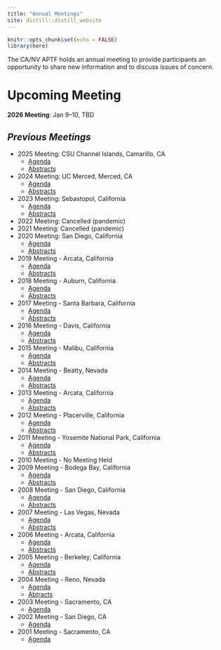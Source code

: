 ```yaml
---
title: "Annual Meetings"
site: distill::distill_website
---
```


```r
knitr::opts_chunk$set(echo = FALSE)
library(here)

```

The CA/NV APTF holds an annual meeting to provide participants an opportunity to share new information and to discuss issues of concern.

# Upcoming Meeting

**2026 Meeting**: Jan 9--10, TBD

## *Previous Meetings*

 - 2025 Meeting: CSU Channel Islands, Camarillo, CA
   - [Agenda](pdfs/2025_APTF_Agenda_w_substitutions.pdf)
   - [Abstracts](pdfs/2025_APTF_Abstracts.pdf)
 - 2024 Meeting: UC Merced, Merced, CA
   - [Agenda](pdfs/2024_APTF_Agenda.pdf)
   - [Abstracts](pdfs/2024_APTF_Abstracts.pdf)
 - 2023 Meeting: Sebastopol, California
   - [Agenda](pdfs/2023_APTF_Agenda.pdf)
   - [Abstracts](pdfs/2023_APTF_Abstracts.pdf)
 - 2022 Meeting: Cancelled (pandemic)
 - 2021 Meeting: Cancelled (pandemic)
 - 2020 Meeting: San Diego, California
   - [Agenda](pdfs/2020_APTF_Agenda.pdf)
   - [Abstracts](pdfs/2020_APTF_Abstracts.pdf)
 - 2019 Meeting - Arcata, California
   - [Agenda](pdfs/2019_APTF_Agenda.pdf)
   - [Abstracts](pdfs/2019_APTF_Abstracts.pdf)
 - 2018 Meeting - Auburn, California
   - [Agenda](pdfs/2018_APTF_Agenda.pdf)
   - [Abstracts](pdfs/2018_APTF_Abstracts.pdf)
 - 2017 Meeting - Santa Barbara, California
   - [Agenda](pdfs/2017_APTF_Agenda.pdf)
   - [Abstracts](pdfs/2017_APTF_Abstracts.pdf)
 - 2016 Meeting - Davis, California
   - [Agenda](pdfs/2016_APTF_Agenda.pdf)
   - [Abstracts](pdfs/2016_APTF_Abstracts.pdf)
 - 2015 Meeting - Malibu, California
   - [Agenda](pdfs/2015_APTF_Agenda.pdf)
   - [Abstracts](pdfs/2015_APTF_Abstracts.pdf)
 - 2014 Meeting - Beatty, Nevada
   - [Agenda](pdfs/2014_APTF_Agenda.pdf)
   - [Abstracts](pdfs/2014_APTF_Abstracts.pdf)
 - 2013 Meeting - Arcata, California
   - [Agenda](pdfs/2013_APTF_Agenda.pdf)
   - [Abstracts](pdfs/2013_APTF_Abstracts.pdf)
 - 2012 Meeting - Placerville, California
   - [Agenda](pdfs/2012_APTF_Agenda.pdf)
   - [Abstracts](pdfs/2012_APTF_Abstracts.pdf)
 - 2011 Meeting - Yosemite National Park, California
   - [Agenda](pdfs/2011_APTF_Agenda.pdf)
   - [Abstracts](pdfs/2011_APTF_Abstracts.pdf)
 - 2010 Meeting - No Meeting Held
 - 2009 Meeting - Bodega Bay, California
   - [Agenda](pdfs/2009_APTF_Agenda.pdf)
   - [Abstracts](pdfs/2009_APTF_Abstracts.pdf)
 - 2008 Meeting - San Diego, California
   - [Agenda](pdfs/2008_APTF_Agenda.pdf)
   - [Abstracts](pdfs/2008_APTF_Abstracts.pdf)
 - 2007 Meeting - Las Vegas, Nevada 
   - [Agenda](pdfs/2007_APTF_Agenda.pdf)
   - [Abstracts](pdfs/2007_APTF_Abstracts.pdf)
 - 2006 Meeting - Arcata, California
   - [Agenda](pdfs/2006_APTF_Agenda.pdf)
   - [Abstracts](pdfs/2006_APTF_Abstracts.pdf)
 - 2005 Meeting - Berkeley, California
   - [Agenda](pdfs/2005_APTF_Agenda.pdf)
   - [Abstracts](pdfs/2005_APTF_Abstracts.pdf)
 - 2004 Meeting - Reno, Nevada
   - [Agenda](pdfs/2004_APTF_Agenda.pdf)
   - [Abtracts](pdfs/2004_APTF_Abstracts.pdf)
 - 2003 Meeting - Sacramento, CA
   - [Agenda](pdfs/2003_APTF_Agenda.pdf)
 - 2002 Meeting - San Diego, CA
   - [Agenda](pdfs/2002_APTF_Agenda.pdf)
 - 2001 Meeting - Sacramento, CA
   - [Agenda](pdfs/2001_APTF_Agenda.pdf)
   
   
